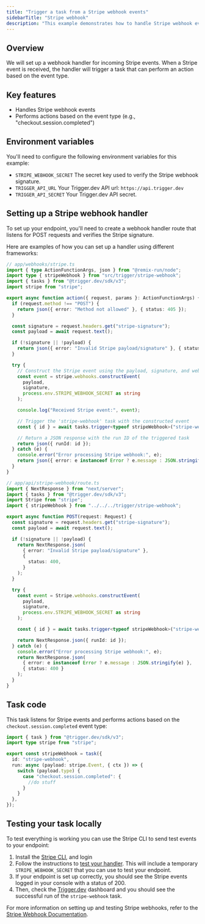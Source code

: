 ```yaml
---
title: "Trigger a task from a Stripe webhook events"
sidebarTitle: "Stripe webhook"
description: "This example demonstrates how to handle Stripe webhook events using Trigger.dev."
---
```


## Overview

We will set up a webhook handler for incoming Stripe events. When a Stripe event is received, the handler will trigger a task that can perform an action based on the event type.

## Key features

- Handles Stripe webhook events
- Performs actions based on the event type (e.g., "checkout.session.completed")

## Environment variables

You'll need to configure the following environment variables for this example:

- `STRIPE_WEBHOOK_SECRET` The secret key used to verify the Stripe webhook signature.
- `TRIGGER_API_URL` Your Trigger.dev API url: `https://api.trigger.dev`
- `TRIGGER_API_SECRET` Your Trigger.dev API secret.

## Setting up a Stripe webhook handler

To set up your endpoint, you'll need to create a webhook handler route that listens for POST requests and verifies the Stripe signature.

Here are examples of how you can set up a handler using different frameworks:

<CodeGroup>

```ts Remix
// app/webhooks/stripe.ts
import { type ActionFunctionArgs, json } from "@remix-run/node";
import type { stripeWebhook } from "src/trigger/stripe-webhook";
import { tasks } from "@trigger.dev/sdk/v3";
import stripe from "stripe";

export async function action({ request, params }: ActionFunctionArgs) {
  if (request.method !== "POST") {
    return json({ error: "Method not allowed" }, { status: 405 });
  }

  const signature = request.headers.get("stripe-signature");
  const payload = await request.text();

  if (!signature || !payload) {
    return json({ error: "Invalid Stripe payload/signature" }, { status: 400 });
  }

  try {
    // Construct the Stripe event using the payload, signature, and webhook secret
    const event = stripe.webhooks.constructEvent(
      payload,
      signature,
      process.env.STRIPE_WEBHOOK_SECRET as string
    );

    console.log("Received Stripe event:", event);

    // Trigger the 'stripe-webhook' task with the constructed event
    const { id } = await tasks.trigger<typeof stripeWebhook>("stripe-webhook", event);

    // Return a JSON response with the run ID of the triggered task
    return json({ runId: id });
  } catch (e) {
    console.error("Error processing Stripe webhook:", e);
    return json({ error: e instanceof Error ? e.message : JSON.stringify(e) }, { status: 400 });
  }
}
```

```ts Nextjs
// app/api/stripe-webhook/route.ts
import { NextResponse } from "next/server";
import { tasks } from "@trigger.dev/sdk/v3";
import Stripe from "stripe";
import { stripeWebhook } from "../../../trigger/stripe-webhook";

export async function POST(request: Request) {
  const signature = request.headers.get("stripe-signature");
  const payload = await request.text();

  if (!signature || !payload) {
    return NextResponse.json(
      { error: "Invalid Stripe payload/signature" },
      {
        status: 400,
      }
    );
  }

  try {
    const event = Stripe.webhooks.constructEvent(
      payload,
      signature,
      process.env.STRIPE_WEBHOOK_SECRET as string
    );

    const { id } = await tasks.trigger<typeof stripeWebhook>("stripe-webhook", event);

    return NextResponse.json({ runId: id });
  } catch (e) {
    console.error("Error processing Stripe webhook:", e);
    return NextResponse.json(
      { error: e instanceof Error ? e.message : JSON.stringify(e) },
      { status: 400 }
    );
  }
}
```

</CodeGroup>

## Task code

This task listens for Stripe events and performs actions based on the `checkout.session.completed` event type:

```ts trigger/stripe-webhook.ts
import { task } from "@trigger.dev/sdk/v3";
import type stripe from "stripe";

export const stripeWebhook = task({
  id: "stripe-webhook",
  run: async (payload: stripe.Event, { ctx }) => {
    switch (payload.type) {
      case "checkout.session.completed": {
        //do stuff
      }
    }
  },
});
```

## Testing your task locally

To test everything is working you can use the Stripe CLI to send test events to your endpoint:

1. Install the [Stripe CLI](https://stripe.com/docs/stripe-cli#install), and login
2. Follow the instructions to [test your handler](https://docs.stripe.com/webhooks#test-webhook). This will include a temporary `STRIPE_WEBHOOK_SECRET` that you can use to test your endpoint.
3. If your endpoint is set up correctly, you should see the Stripe events logged in your console with a status of 200.
4. Then, check the [Trigger.dev](https://cloud.trigger.dev) dashboard and you should see the successful run of the `stripe-webhook` task.

For more information on setting up and testing Stripe webhooks, refer to the [Stripe Webhook Documentation](https://stripe.com/docs/webhooks).

